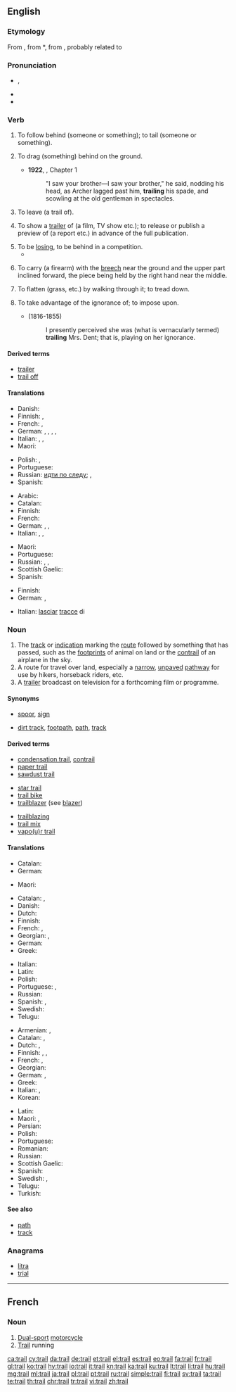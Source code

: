 {{also|Trail}}
==English==
{{wikipedia|dab=trail (disambiguation)|trail}}

===Etymology===
From {{etyl|fro|en}} {{term|trailler||to tow; pick up the scent of a quarry|lang=fro}}, from {{etyl|VL.|en}} *{{term|tragulare||to drag|lang=la}}, from {{etyl|la|en}} {{term|tragula||dragnet, javelin thrown by a strap|lang=la}}, probably related to {{term|trahere||to pull, drag along|lang=la}}

===Pronunciation===
* {{enPR|trāl}}, {{IPA|/treɪl/|lang=en}}
* {{audio|En-us-trail.ogg|Audio (US)|lang=en}}
* {{rhymes|eɪl|lang=en}}

===Verb===
{{en-verb}}

# {{label|en|transitive}} To follow behind (someone or something); to tail (someone or something).
#: {{ux|en|The hunters '''trailed''' their prey deep into the woods.}}
# {{label|en|transitive}} To drag (something) behind on the ground.
#: {{ux|en|You'll get your coat all muddy if you '''trail''' it around like that.}}
#* '''1922''', {{w|Virginia Woolf}}, ''{{w|Jacob's Room}}'' Chapter 1
#*: "I saw your brother—I saw your brother," he said, nodding his head, as Archer lagged past him, '''trailing''' his spade, and scowling at the old gentleman in spectacles.
# {{label|en|transitive}} To leave (a trail of).
#: {{ux|en|He walked into the house, soaking wet, and '''trailed''' water all over the place.}}
# {{label|en|transitive}} To show a [[trailer]] of (a film, TV show etc.); to release or publish a preview of (a report etc.) in advance of the full publication.
#: {{ux|en|His new film was '''trailed''' on TV last night.}}
#: {{ux|en|There were no surprises in this morning's much-'''trailed''' budget statement.}}
# To be [[lose|losing]], to be behind in a competition.
#* {{quote-news|year=2011|date=December 29|author=Keith Jackson|work=Daily Record
|title=[http://www.dailyrecord.co.uk/football/spl/celtic/2011/12/29/spl-celtic-1-rangers-0-86908-23665738/ SPL: Celtic 1 Rangers 0]
|passage=Neil Lennon and his players have, in almost no time at all, roared back from '''trailing''' Rangers by 15 points in November to ending the year two points clear.}}
# {{label|en|military}} To carry (a firearm) with the [[breech]] near the ground and the upper part inclined forward, the piece being held by the right hand near the middle.
# To flatten (grass, etc.) by walking through it; to tread down.
#: {{rfquotek|Longfellow}}
# {{label|en|dated}} To take advantage of the ignorance of; to impose upon.
#* {{w|Charlotte Brontë}} (1816-1855)
#*: I presently perceived she was (what is vernacularly termed) '''trailing''' Mrs. Dent; that is, playing on her ignorance.

====Derived terms====
<!--derived from the verb-->
* [[trailer]]
* [[trail off]]

====Translations====
{{trans-top|follow behind}}
* Danish: {{t|da|følge}}
* Finnish: {{t+|fi|seurata}}, {{t+|fi|jäljittää}}
* French: {{t+|fr|pister}}, {{t+|fr|suivre}}
* German: {{t+|de|folgen}}, {{t+|de|verfolgen}}, {{t+|de|nachstellen}}, {{t|de|nacheilen}}, {{t+|de|nachsetzen}}
* Italian: {{t|it|pedinare}}, {{t+|it|seguire}}, {{t+|it|inseguire}}
* Maori: {{t|mi|aru}}
{{trans-mid}}
* Polish: {{t+|pl|śledzić}}, {{t+|pl|tropić}}
* Portuguese: {{t+|pt|seguir}}
* Russian: [[идти по следу]]; {{t+|ru|выслеживать|impf|tr=vysl'éživat'}}, {{t+|ru|выследить|pf|tr=výsl'edit'}}
* Spanish: {{t+|es|seguir}}
{{trans-bottom}}

{{trans-top|drag behind}}
* Arabic: {{t|ar|جرّ|tr=jarra|sc=Arab}}
* Catalan: {{t+|ca|arrossegar}}
* Finnish: {{t+|fi|raahata}}
* French: {{t+|fr|traîner}}
* German: {{t|de|schleppen}}, {{t|de|schleifen}}, {{t+|de|ziehen}}
* Italian: {{t+|it|trascinare}}, {{t+|it|trainare}}, {{t|it|strascicare}}
{{trans-mid}}
* Maori: {{t|mi|kitō}} {{qualifier|of a garment}}
* Portuguese: {{t+|pt|arrastar}}
* Russian: {{t+|ru|тянуть|tr=tjanút'}}, {{t+|ru|волочить|tr=voločít'}}, {{t+|ru|тащить|tr=taščít'}}
* Scottish Gaelic: {{t|gd|slaod}}
* Spanish: {{t+|es|arrastrar}}
{{trans-bottom}}

{{trans-top|leave (a trail of)}}
* Finnish: {{t|fi|jättää jälkeensä}}
* German: {{t|de|zurücklassen}}, {{t|de|eine Spur hinter sich lassen}}
{{trans-mid}}
* Italian: [[lasciare|lasciar]] [[traccia|tracce]] di
{{trans-bottom}}

===Noun===
{{wikipedia|trail|trail (route)}}
{{en-noun}}

# The [[track]] or [[indication]] marking the [[route]] followed by something that has passed, such as the [[footprint]]s of animal on land or the [[contrail]] of an airplane in the sky.
# A route for travel over land, especially a [[narrow]], [[unpaved]] [[pathway]] for use by hikers, horseback riders, etc.
# A [[trailer]] broadcast on television for a forthcoming film or programme.

====Synonyms====
* {{sense|track of an animal}} [[spoor]], [[sign]]
* {{sense|route for travel over land}} [[dirt track]], [[footpath]], [[path]], [[track]]

====Derived terms====
{{rel-top3|Terms derived from ''trail'' (noun)}}
* [[condensation trail]], [[contrail]]
* [[paper trail]]
* [[sawdust trail]]
{{rel-mid3}}
* [[star trail]]
* [[trail bike]]
* [[trailblazer]] (see [[blazer]])
{{rel-mid3}}
* [[trailblazing]]
* [[trail mix]]
* [[vapour trail|vapo(u)r trail]]
{{rel-bottom}}

====Translations====
{{trans-top|footprints or signs of something/someone has passed previously}}
* Catalan: {{t|ca|rastre|m}}
* German: {{t+|de|Spur |f}}
{{trans-mid}}
* Maori: {{t|mi|paparahi}}
{{trans-bottom}}

{{trans-top|track followed by a hunter}}
* Catalan: {{t|ca|rastre|m}}, {{t|ca|pista|f}}
* Danish: {{t|da|spor}}
* Dutch: {{t+|nl|spoor}}
* Finnish: {{t+|fi|jälki}}
* French: {{t+|fr|piste|f}}, {{t+|fr|traces|f-p}}
* Georgian: {{t|ka|ნაკვალევი|tr=nakvalevi|sc=Geor}}, {{t|ka|კვალი|tr=kvali|sc=Geor}}
* German: {{t+|de|Spur|f}}
* Greek: {{t+|el|ίχνος|n|tr=íchnos|sc=Grek}}
{{trans-mid}}
* Italian: {{t+|it|traccia|f}}
* Latin: {{t|la|vestīgia|n-p}}
* Polish: {{t+|pl|trop|m}}
* Portuguese: {{t+|pt|rasto|m}}, {{t+|pt|rastro|m}}
* Russian: {{t+|ru|след|m|tr=sl'ed}}
* Spanish: {{t+|es|pista|f}}, {{t+|es|rastro|m}}
* Swedish: {{t+|sv|spår|n}}
* Telugu: {{t+|te|జాడ|tr=jaaDa}}
{{trans-bottom}}

{{trans-top|route for travel over land}}
* Armenian: {{t+|hy|արահետ|sc=Armn}}, {{t|hy|շավիղ|sc=Armn}}
* Catalan: {{t|ca|pista|f}}, {{t+|ca|corriol|m}}
* Dutch: {{t+|nl|route}}, {{t+|nl|pad|n}}
* Finnish: {{t+|fi|reitti}}, {{t|fi|eräreitti}}, {{t+|fi|polku}}
* French: {{t+|fr|piste|f}}, {{t+|fr|sentier|m}}
* Georgian: {{t|ka|ბილიკი|tr=biliki|sc=Geor}}
* German: {{t+|de|Pfad|m}}, {{t+|de|Weg|m}}
* Greek: {{t+|el|μονοπάτι|n|tr=monopáti|sc=Grek}}
* Italian: {{t+|it|sentiero|m}}, {{t+|it|pista|f}}
* Korean: {{t-needed|ko}}
{{trans-mid}}
* Latin: {{t|la|semita|f}}
* Maori: {{t|mi|makenu}}, {{t|mi|maheu}}
* Persian: {{t|fa|مالرو|tr=mâlrow|sc=fa-Arab}}
* Polish: {{t+|pl|ścieżka|f}}
* Portuguese: {{t+|pt|trilha|f}}
* Romanian: {{t-needed|ro}}
* Russian: {{t+|ru|тропа|f|tr=tropá}}
* Scottish Gaelic: {{t|gd|slighe|f}}
* Spanish: {{t+|es|sendero|m}}
* Swedish: {{t+|sv|stig|c}}, {{t+|sv|led|c}}
* Telugu: {{t+|te|జాడ|tr=jaaDa}}
* Turkish: {{t-needed|tr}}
{{trans-bottom}}

====See also====
* [[path]]
* [[track]]

===Anagrams===
* [[litra#English|litra]]
* [[trial#English|trial]]

----

==French==

===Noun===
{{fr-noun|f}}

# [[dual-sport#English|Dual-sport]] [[motorcycle]]
# [[trail#English|Trail]] running

[[ca:trail]]
[[cy:trail]]
[[da:trail]]
[[de:trail]]
[[et:trail]]
[[el:trail]]
[[es:trail]]
[[eo:trail]]
[[fa:trail]]
[[fr:trail]]
[[gl:trail]]
[[ko:trail]]
[[hy:trail]]
[[io:trail]]
[[it:trail]]
[[kn:trail]]
[[ka:trail]]
[[ku:trail]]
[[lt:trail]]
[[li:trail]]
[[hu:trail]]
[[mg:trail]]
[[ml:trail]]
[[ja:trail]]
[[pl:trail]]
[[pt:trail]]
[[ru:trail]]
[[simple:trail]]
[[fi:trail]]
[[sv:trail]]
[[ta:trail]]
[[te:trail]]
[[th:trail]]
[[chr:trail]]
[[tr:trail]]
[[vi:trail]]
[[zh:trail]]